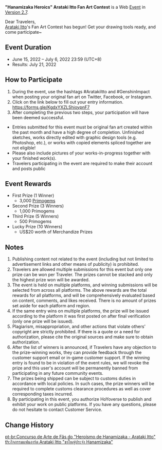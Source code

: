 {{Event
|name              = "Hanamizaka Heroics" Arataki Itto Fan Art Contest
|image             = Hanamizaka Heroics Arataki Itto Fan Art Contest.png
|type              = Web
|type2             = Submission
|time_known        = yes
|time_start        = 2022-06-15 12:00:00
|time_start_offset = GMT+8
|time_end          = 2022-07-06 23:59:59
|time_end_offset   = GMT+8
|link              = https://genshin.hoyoverse.com/en/news/detail/21495
|link2             = 
}}
'''"Hanamizaka Heroics" Arataki Itto Fan Art Contest''' is a Web [[Event]] in [[Version 2.7]].

Dear Travelers,<br />[[Arataki Itto]]'s Fan Art Contest has begun! Get your drawing tools ready, and come participate~

==Event Duration==
* June 15, 2022 – July 6, 2022 23:59 (UTC+8)
* Results: July 21, 2022

==How to Participate==
# During the event, use the hashtags #AratakiItto and #GenshinImpact when posting your original fan art on Twitter, Facebook, or Instagram.
# Click on the link below to fill out your entry information.<br />https://forms.gle/KgdxYXZLShioypnF7
# After completing the previous two steps, your participation will have been deemed successful.
* Entries submitted for this event must be original fan art created within the past month and have a high degree of completion. Unfinished sketches, works directly edited with graphic design tools (e.g. Photoshop, etc.), or works with copied elements spliced together are not eligible!
* Please also include pictures of your works-in-progress together with your finished work(s).
* Travelers participating in the event are required to make their account and posts public

==Event Rewards==
* First Prize (1 Winner)
** 3,000 [[Primogems]]
* Second Prize (3 Winners)
** 1,000 Primogems
* Third Prize (5 Winners)
** 500 Primogems
* Lucky Prize (10 Winners)
** US$20 worth of Merchandize Prizes

==Notes==
# Publishing content not related to the event (including but not limited to advertisement links and other means of publicity) is prohibited.
# Travelers are allowed multiple submissions for this event but only one prize can be won per Traveler. The prizes cannot be stacked and only the highest prize won will be awarded.
# The event is held on multiple platforms, and winning submissions will be selected from across all platforms. The above rewards are the total rewards for all platforms, and will be comprehensively evaluated based on content, comments, and likes received. There is no amount of prizes set aside for each platform and region.
# If the same entry wins on multiple platforms, the prize will be issued according to the platform it was first posted on after final verification (only one prize will be issued).
# Plagiarism, misappropriation, and other actions that violate others' copyright are strictly prohibited. If there is a quote or a need for authorization, please cite the original sources and make sure to obtain authorization.
# After the list of winners is announced, if Travelers have any objection to the prize-winning works, they can provide feedback through the customer support email or in-game customer support. If the winning entry is found to be in violation of the event rules, we will revoke the prize and this user's account will be permanently banned from participating in any future community events.
# The prizes being shipped can be subject to customs duties in accordance with local policies. In such cases, the prize winners will be required to complete customs clearance procedures as well as cover corresponding taxes incurred.
# By participating in this event, you authorize HoYoverse to publish and exhibit your work on public platforms. If you have any questions, please do not hesitate to contact Customer Service.

==Change History==
{{Change History|2.7}}
[[pt-br:Concurso de Arte de Fãs do "Heroísmo de Hanamizaka - Arataki Itto"]]
[[th:กิจกรรมแฟนอาร์ต Arataki Itto "ขาใหญ่ประจำ Hanamizaka"]]